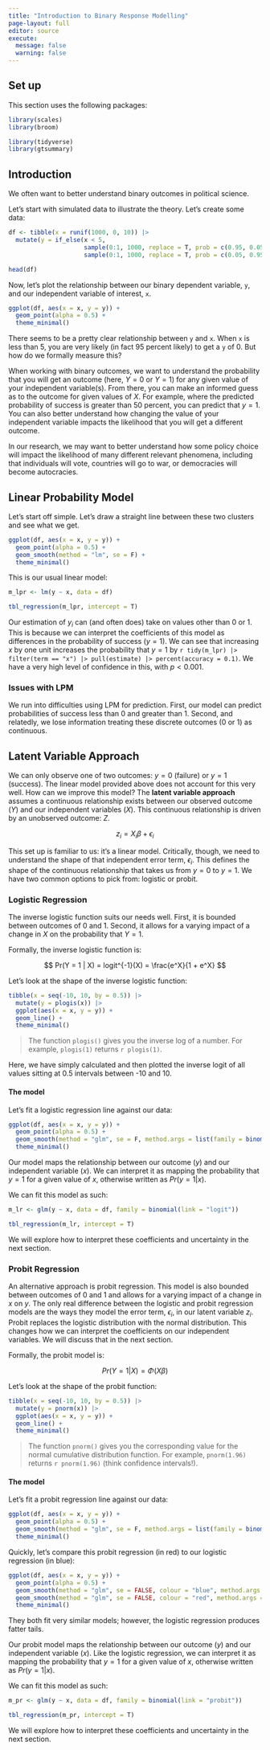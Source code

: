 ```yaml
---
title: "Introduction to Binary Response Modelling"
page-layout: full
editor: source
execute:
  message: false
  warning: false
---
```


## Set up

This section uses the following packages: 

```r
library(scales)
library(broom)
```

```r
library(tidyverse)
library(gtsummary)
```

## Introduction

We often want to better understand binary outcomes in political science.

Let's start with simulated data to illustrate the theory. Let's create some data: 

```r
df <- tibble(x = runif(1000, 0, 10)) |> 
  mutate(y = if_else(x < 5, 
                     sample(0:1, 1000, replace = T, prob = c(0.95, 0.05)),
                     sample(0:1, 1000, replace = T, prob = c(0.05, 0.95))))

head(df)
```

Now, let's plot the relationship between our binary dependent variable, `y`, and our independent variable of interest, `x`.

```r
ggplot(df, aes(x = x, y = y)) + 
  geom_point(alpha = 0.5) + 
  theme_minimal()
```

There seems to be a pretty clear relationship between `y` and `x`. When `x` is less than 5, you are very likely (in fact 95 percent likely) to get a `y` of 0. But how do we formally measure this?

When working with binary outcomes, we want to understand the probability that you will get an outcome (here, $Y = 0$ or $Y = 1$) for any given value of your independent variable(s). From there, you can make an informed guess as to the outcome for given values of $X$. For example, where the predicted probability of success is greater than 50 percent, you can predict that $y = 1$. You can also better understand how changing the value of your independent variable impacts the likelihood that you will get a different outcome. 

In our research, we may want to better understand how some policy choice will impact the likelihood of many different relevant phenomena, including that individuals will vote, countries will go to war, or democracies will become autocracies.

## Linear Probability Model

Let's start off simple. Let's draw a straight line between these two clusters and see what we get.

```r
ggplot(df, aes(x = x, y = y)) + 
  geom_point(alpha = 0.5) + 
  geom_smooth(method = "lm", se = F) + 
  theme_minimal()
```

This is our usual linear model:

```r
m_lpr <- lm(y ~ x, data = df)

tbl_regression(m_lpr, intercept = T)
```

Our estimation of $y_i$ can (and often does) take on values other than 0 or 1. This is because we can interpret the coefficients of this model as differences in the probability of success ($y = 1$). We can see that increasing $x$ by one unit increases the probability that $y = 1$ by `r tidy(m_lpr) |> filter(term == "x") |> pull(estimate) |> percent(accuracy = 0.1)`. We have a very high level of confidence in this, with $p<0.001$. 

### Issues with LPM

We run into difficulties using LPM for prediction. First, our model can predict probabilities of success less than 0 and greater than 1. Second, and relatedly, we lose information treating these discrete outcomes (0 or 1) as continuous.

## Latent Variable Approach

We can only observe one of two outcomes: $y = 0$ (failure) or $y = 1$ (success). The linear model provided above does not account for this very well. How can we improve this model? The **latent variable approach** assumes a continuous relationship exists between our observed outcome ($Y$) and our independent variables ($X$). This continuous relationship is driven by an unobserved outcome: $Z$.

$$
z_i = X_i\beta + \epsilon_i
$$

This set up is familiar to us: it's a linear model. Critically, though, we need to understand the shape of that independent error term, $\epsilon_i$. This defines the shape of the continuous relationship that takes us from $y = 0$ to $y = 1$. We have two common options to pick from: logistic or probit.

### Logistic Regression

The inverse logistic function suits our needs well. First, it is bounded between outcomes of 0 and 1. Second, it allows for a varying impact of a change in $X$ on the probability that $Y = 1$.   

Formally, the inverse logistic function is: 

$$
Pr(Y = 1 | X) = logit^{-1}(X) = \frac{e^X}{1 + e^X}
$$

Let's look at the shape of the inverse logistic function: 

```r
tibble(x = seq(-10, 10, by = 0.5)) |> 
  mutate(y = plogis(x)) |> 
  ggplot(aes(x = x, y = y)) + 
  geom_line() + 
  theme_minimal()
```

> The function `plogis()` gives you the inverse log of a number. For example, `plogis(1)` returns `r plogis(1)`. 

Here, we have simply calculated and then plotted the inverse logit of all values sitting at 0.5 intervals between -10 and 10. 

#### The model

Let's fit a logistic regression line against our data: 

```r
ggplot(df, aes(x = x, y = y)) + 
  geom_point(alpha = 0.5) + 
  geom_smooth(method = "glm", se = F, method.args = list(family = binomial(link = "logit"))) + 
  theme_minimal()
```

Our model maps the relationship between our outcome ($y$) and our independent variable ($x$). We can interpret it as mapping the probability that $y = 1$ for a given value of $x$, otherwise written as $Pr(y = 1|x)$.

We can fit this model as such: 

```r
m_lr <- glm(y ~ x, data = df, family = binomial(link = "logit"))

tbl_regression(m_lr, intercept = T)
```

We will explore how to interpret these coefficients and uncertainty in the next section. 

### Probit Regression

An alternative approach is probit regression. This model is also bounded between outcomes of 0 and 1 and allows for a varying impact of a change in $x$ on $y$. The only real difference between the logistic and probit regression models are the ways they model the error term, $\epsilon_i$, in our latent variable $z_i$. Probit replaces the logistic distribution with the normal distribution. This changes how we can interpret the coefficients on our independent variables. We will discuss that in the next section. 

Formally, the probit model is: 

$$
Pr(Y = 1|X) = \Phi(X\beta)
$$

Let's look at the shape of the probit function: 

```r
tibble(x = seq(-10, 10, by = 0.5)) |> 
  mutate(y = pnorm(x)) |> 
  ggplot(aes(x = x, y = y)) + 
  geom_line() + 
  theme_minimal()
```

> The function `pnorm()` gives you the corresponding value for the normal cumulative distribution function. For example, `pnorm(1.96)` returns `r pnorm(1.96)` (think confidence intervals!). 

#### The model

Let's fit a probit regression line against our data: 

```r
ggplot(df, aes(x = x, y = y)) + 
  geom_point(alpha = 0.5) + 
  geom_smooth(method = "glm", se = F, method.args = list(family = binomial(link = "logit"))) + 
  theme_minimal()
```

Quickly, let's compare this probit regression (in red) to our logistic regression (in blue): 

```r
ggplot(df, aes(x = x, y = y)) + 
  geom_point(alpha = 0.5) + 
  geom_smooth(method = "glm", se = FALSE, colour = "blue", method.args = list(family = binomial(link="logit"))) + 
  geom_smooth(method = "glm", se = FALSE, colour = "red", method.args = list(family = binomial(link="probit"))) + 
  theme_minimal()
```

They both fit very similar models; however, the logistic regression produces fatter tails. 

Our probit model maps the relationship between our outcome ($y$) and our independent variable ($x$). Like the logistic regression, we can interpret it as mapping the probability that $y = 1$ for a given value of $x$, otherwise written as $Pr(y = 1|x)$.

We can fit this model as such: 

```r
m_pr <- glm(y ~ x, data = df, family = binomial(link = "probit"))

tbl_regression(m_pr, intercept = T)
```

We will explore how to interpret these coefficients and uncertainty in the next section. 